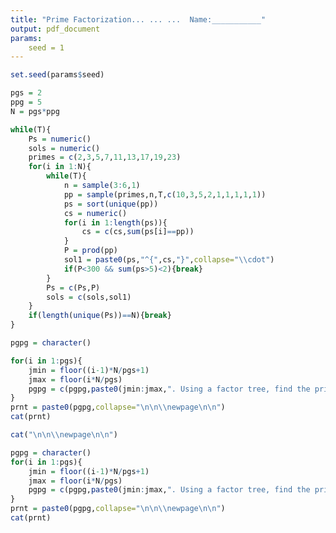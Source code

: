 ```yaml
---
title: "Prime Factorization... ... ...  Name:___________"
output: pdf_document
params:
    seed = 1
---
```


```r
set.seed(params$seed)

pgs = 2
ppg = 5
N = pgs*ppg

while(T){
    Ps = numeric()
    sols = numeric()
    primes = c(2,3,5,7,11,13,17,19,23)
    for(i in 1:N){
        while(T){
            n = sample(3:6,1)
            pp = sample(primes,n,T,c(10,3,5,2,1,1,1,1,1))
            ps = sort(unique(pp))
            cs = numeric()
            for(i in 1:length(ps)){
                cs = c(cs,sum(ps[i]==pp))
            }
            P = prod(pp)
            sol1 = paste0(ps,"^{",cs,"}",collapse="\\cdot")
            if(P<300 && sum(ps>5)<2){break}
        }
        Ps = c(Ps,P)
        sols = c(sols,sol1)
    }
    if(length(unique(Ps))==N){break}
}

pgpg = character()

for(i in 1:pgs){
    jmin = floor((i-1)*N/pgs+1)
    jmax = floor(i*N/pgs)
    pgpg = c(pgpg,paste0(jmin:jmax,". Using a factor tree, find the prime factorization of ",Ps[jmin:jmax],".\n\n\\vfill\n\n",collapse=""))
}
prnt = paste0(pgpg,collapse="\n\n\\newpage\n\n")
cat(prnt)

cat("\n\n\\newpage\n\n")

pgpg = character()
for(i in 1:pgs){
    jmin = floor((i-1)*N/pgs+1)
    jmax = floor(i*N/pgs)
    pgpg = c(pgpg,paste0(jmin:jmax,". Using a factor tree, find the prime factorization of ",Ps[jmin:jmax],".\n\n* $",sols[jmin:jmax],"$\n\\vfill\n\n",collapse=""))
}
prnt = paste0(pgpg,collapse="\n\n\\newpage\n\n")
cat(prnt)

```







